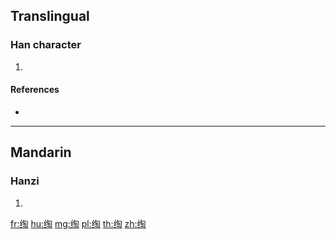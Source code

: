 {{character info/new}}
{{also|綯}}
==Translingual==

===Han character===
{{Han char|rn=120|rad=纟|as=08|sn=11|four=|canj=VMPOU}}

# {{defn|Han|sort=纟08}}

====References====
* {{Han ref|kx=0944.251|hdz=53418.031|uh=7EF9|ud=32505}}

----

==Mandarin==

===Hanzi===
{{cmn-hanzi|tra=綯|pin=[[kù]] ([[ku4]]), [[táo]] ([[tao2]])|wg=k'u<sup>4</sup>, t'ao<sup>2</sup>}}

# {{defn|lang=cmn|sort=纟08}}

[[fr:绹]]
[[hu:绹]]
[[mg:绹]]
[[pl:绹]]
[[th:绹]]
[[zh:绹]]